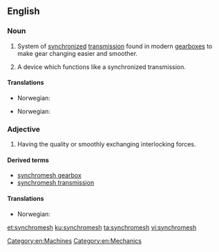 ==English==
{{wikipedia}}

===Noun===
{{en-noun|synchromeshes}}

# System of [[synchronized]] [[transmission]] found in modern [[gearbox|gearboxes]] to make gear changing easier and smoother.
# {{label|en|by extension}} A device which functions like a synchronized transmission.

====Translations====
{{trans-top|system of synchronized transmission found in modern gearboxes}}
* Norwegian: {{t|no|synkrongir|n}}
{{trans-mid}}
{{trans-bottom}}

{{trans-top|a device which functions like a synchronized transmission}}
* Norwegian: {{t|no|synkronisering|c}}
{{trans-mid}}
{{trans-bottom}}

===Adjective===
{{en-adj|-}}

# Having the quality or smoothly exchanging interlocking forces.

====Derived terms====
* [[synchromesh gearbox]]
* [[synchromesh transmission]]

====Translations====
{{trans-top|a device which functions like a synchronized transmission}}
* Norwegian: {{t|no|synkronisert}}
{{trans-mid}}
{{trans-bottom}}

[[Category:en:Machines]]
[[Category:en:Mechanics]]

[[et:synchromesh]]
[[ku:synchromesh]]
[[ta:synchromesh]]
[[vi:synchromesh]]